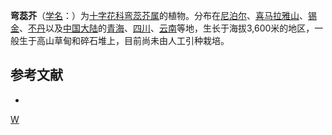 {{Speciesbox 
| taxon = Loxostemon pulchellus
| authority = Hook. f. et Thoms.
}}

'''弯蕊芥'''（[[学名|学名]]：{{lang|la|''Loxostemon pulchellus''}}）为[[十字花科|十字花科]][[弯蕊芥属|弯蕊芥属]]的植物。分布在[[尼泊尔|尼泊尔]]、[[喜马拉雅山|喜马拉雅山]]、[[锡金|锡金]]、[[不丹|不丹]]以及[[中国大陆|中国大陆]]的[[青海|青海]]、[[四川|四川]]、[[云南|云南]]等地，生长于海拔3,600米的地区，一般生于高山草甸和碎石堆上，目前尚未由人工引种栽培。

== 参考文献 ==
<div class="references-small">
* {{cite web| url =http://www.bioinfo.cn/db05/KmzwSpecies.php?action=view&id=7075| title =弯蕊芥| work =《中国高等植物数据库全库》| publisher =中国科学院微生物研究所| author =昆明植物研究所| accessdate =2009-02-24| deadurl =yes| archiveurl =https://web.archive.org/web/20160305060738/http://www.bioinfo.cn/db05/KmzwSpecies.php?action=view&id=7075| archivedate =2016-03-05}}
</div>
{{Taxonbar}}

[[Category:弯蕊芥属|W]]